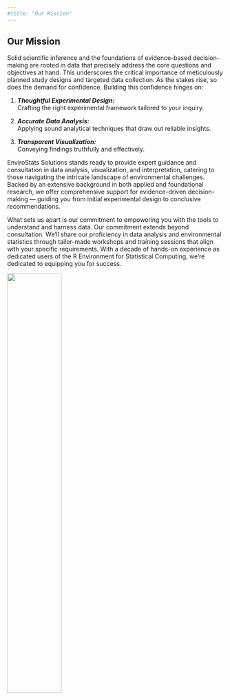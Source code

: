---
#title: "Our Mission"
---

## Our Mission

Solid scientific inference and the foundations of evidence-based decision-making are rooted in data that precisely address the core questions and objectives at hand. This underscores the critical importance of meticulously planned study designs and targeted data collection. As the stakes rise, so does the demand for confidence. Building this confidence hinges on:

1.  ***Thoughtful Experimental Design:***  
Crafting the right experimental framework tailored to your inquiry.

2.  ***Accurate Data Analysis:***  
Applying sound analytical techniques that draw out reliable insights.

3.  ***Transparent Visualization:***  
Conveying findings truthfully and effectively.

EnviroStats Solutions stands ready to provide expert guidance and consultation in data analysis, visualization, and interpretation, catering to those navigating the intricate landscape of environmental challenges. Backed by an extensive background in both applied and foundational research, we offer comprehensive support for evidence-driven decision-making --- guiding you from initial experimental design to conclusive recommendations.

What sets us apart is our commitment to empowering you with the tools to understand and harness data. Our commitment extends beyond consultation. We'll share our proficiency in data analysis and environmental statistics through tailor-made workshops and training sessions that align with your specific requirements. With a decade of hands-on experience as dedicated users of the R Environment for Statistical Computing, we're dedicated to equipping you for success.

![](images/envirostats_logo_transparent.png){fig-align="center" width="50%"}

